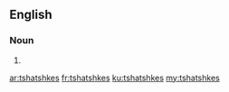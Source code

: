 ==English==

===Noun===
{{head|en|noun plural form}}

# {{plural of|tshatshke|lang=en}}

[[ar:tshatshkes]]
[[fr:tshatshkes]]
[[ku:tshatshkes]]
[[my:tshatshkes]]